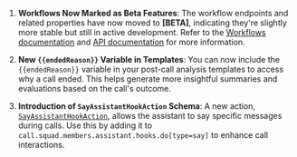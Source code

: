1. **Workflows Now Marked as Beta Features**: The workflow endpoints and related properties have now moved to **[BETA]**, indicating they're slightly more stable but still in active development. Refer to the [Workflows documentation](https://docs.vapi.ai/workflows) and [API documentation](https://docs.vapi.ai/api-reference/calls/list#:~:text=Workflow) for more information.

2. **New `{{endedReason}}` Variable in Templates**: You can now include the `{{endedReason}}` variable in your post-call analysis templates to access why a call ended. This helps generate more insightful summaries and evaluations based on the call's outcome.

3. **Introduction of `SayAssistantHookAction` Schema**: A new action, [`SayAssistantHookAction`](https://api.vapi.ai/api#:~:text=SayAssistantHookAction), allows the assistant to say specific messages during calls. Use this by adding it to `call.squad.members.assistant.hooks.do[type=say]` to enhance call interactions.